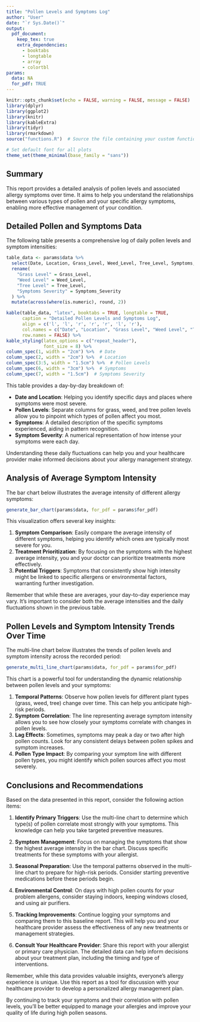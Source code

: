 ```yaml
---
title: "Pollen Levels and Symptoms Log"
author: "User"
date: "`r Sys.Date()`"
output: 
  pdf_document:
    keep_tex: true
    extra_dependencies: 
      - booktabs
      - longtable
      - array
      - colortbl
params:
  data: NA
  for_pdf: TRUE
---
```


```r
knitr::opts_chunk$set(echo = FALSE, warning = FALSE, message = FALSE)
library(dplyr)
library(ggplot2)
library(knitr)
library(kableExtra)
library(tidyr)
library(rmarkdown)
source("functions.R")  # Source the file containing your custom functions

# Set default font for all plots
theme_set(theme_minimal(base_family = "sans"))
```

## Summary

This report provides a detailed analysis of pollen levels and associated allergy symptoms over time. It aims to help you understand the relationships between various types of pollen and your specific allergy symptoms, enabling more effective management of your condition.

## Detailed Pollen and Symptoms Data

The following table presents a comprehensive log of daily pollen levels and symptom intensities:

```r
table_data <- params$data %>%
  select(Date, Location, Grass_Level, Weed_Level, Tree_Level, Symptoms, Symptoms_Severity) %>%
  rename(
    "Grass Level" = Grass_Level,
    "Weed Level" = Weed_Level,
    "Tree Level" = Tree_Level,
    "Symptoms Severity" = Symptoms_Severity
  ) %>%
  mutate(across(where(is.numeric), round, 2))

kable(table_data, "latex", booktabs = TRUE, longtable = TRUE, 
      caption = "Detailed Pollen Levels and Symptoms Log",
      align = c('l', 'l', 'r', 'r', 'r', 'l', 'r'),
      col.names = c("Date", "Location", "Grass Level", "Weed Level", "Tree Level", "Symptoms", "Symptoms Severity"),
      row.names = FALSE) %>%
kable_styling(latex_options = c("repeat_header"),
              font_size = 8) %>%
column_spec(1, width = "2cm") %>%  # Date
column_spec(2, width = "2cm") %>%  # Location
column_spec(3:5, width = "1.5cm") %>%  # Pollen Levels
column_spec(6, width = "3cm") %>%  # Symptoms
column_spec(7, width = "1.5cm")  # Symptoms Severity
```

This table provides a day-by-day breakdown of:

- **Date and Location**: Helping you identify specific days and places where symptoms were most severe.
- **Pollen Levels**: Separate columns for grass, weed, and tree pollen levels allow you to pinpoint which types of pollen affect you most.
- **Symptoms**: A detailed description of the specific symptoms experienced, aiding in pattern recognition.
- **Symptom Severity**: A numerical representation of how intense your symptoms were each day.

Understanding these daily fluctuations can help you and your healthcare provider make informed decisions about your allergy management strategy.

## Analysis of Average Symptom Intensity

The bar chart below illustrates the average intensity of different allergy symptoms:

```r
generate_bar_chart(params$data, for_pdf = params$for_pdf)
```

This visualization offers several key insights:

1. **Symptom Comparison**: Easily compare the average intensity of different symptoms, helping you identify which ones are typically most severe for you.
2. **Treatment Prioritization**: By focusing on the symptoms with the highest average intensity, you and your doctor can prioritize treatments more effectively.
3. **Potential Triggers**: Symptoms that consistently show high intensity might be linked to specific allergens or environmental factors, warranting further investigation.

Remember that while these are averages, your day-to-day experience may vary. It's important to consider both the average intensities and the daily fluctuations shown in the previous table.

## Pollen Levels and Symptom Intensity Trends Over Time

The multi-line chart below illustrates the trends of pollen levels and symptom intensity across the recorded period:

```r
generate_multi_line_chart(params$data, for_pdf = params$for_pdf)
```

This chart is a powerful tool for understanding the dynamic relationship between pollen levels and your symptoms:

1. **Temporal Patterns**: Observe how pollen levels for different plant types (grass, weed, tree) change over time. This can help you anticipate high-risk periods.
2. **Symptom Correlation**: The line representing average symptom intensity allows you to see how closely your symptoms correlate with changes in pollen levels.
3. **Lag Effects**: Sometimes, symptoms may peak a day or two after high pollen counts. Look for any consistent delays between pollen spikes and symptom increases.
4. **Pollen Type Impact**: By comparing your symptom line with different pollen types, you might identify which pollen sources affect you most severely.

## Conclusions and Recommendations

Based on the data presented in this report, consider the following action items:

1. **Identify Primary Triggers**: Use the multi-line chart to determine which type(s) of pollen correlate most strongly with your symptoms. This knowledge can help you take targeted preventive measures.

2. **Symptom Management**: Focus on managing the symptoms that show the highest average intensity in the bar chart. Discuss specific treatments for these symptoms with your allergist.

3. **Seasonal Preparation**: Use the temporal patterns observed in the multi-line chart to prepare for high-risk periods. Consider starting preventive medications before these periods begin.

4. **Environmental Control**: On days with high pollen counts for your problem allergens, consider staying indoors, keeping windows closed, and using air purifiers.

5. **Tracking Improvements**: Continue logging your symptoms and comparing them to this baseline report. This will help you and your healthcare provider assess the effectiveness of any new treatments or management strategies.

6. **Consult Your Healthcare Provider**: Share this report with your allergist or primary care physician. The detailed data can help inform decisions about your treatment plan, including the timing and type of interventions.

Remember, while this data provides valuable insights, everyone's allergy experience is unique. Use this report as a tool for discussion with your healthcare provider to develop a personalized allergy management plan.

By continuing to track your symptoms and their correlation with pollen levels, you'll be better equipped to manage your allergies and improve your quality of life during high pollen seasons.